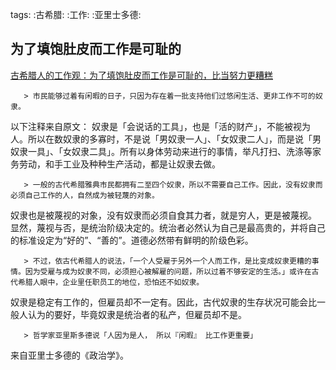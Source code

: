 tags: :古希腊: :工作: :亚里士多德:

== 为了填饱肚皮而工作是可耻的 ==

[[https://www.greekreporterchina.com/2017/12/23/%E5%8F%A4%E5%B8%8C%E8%85%8A%E7%9A%84%E5%B7%A5%E4%BD%9C%E8%A7%82/|古希腊人的工作观：为了填饱肚皮而工作是可耻的，比当努力更糟糕]]

    > 市民能够过着有闲暇的日子，只因为存在着一批支持他们过悠闲生活、更非工作不可的奴隶。

以下注释来自原文：
奴隶是「会说话的工具」，也是「活的财产」，不能被视为人。所以在数奴隶的多寡时，不是说「男奴隶一人」、「女奴隶二人」，而是说「男奴隶一具」、「女奴隶二具」。所有以身体劳动来进行的事情，举凡打扫、洗涤等家务劳动，和手工业及种种生产活动，都是让奴隶去做。

    > 一般的古代希腊雅典市民都拥有二至四个奴隶，所以不需要自己工作。因此，没有奴隶而必须自己工作的人，自然成为被轻蔑的对象。

奴隶也是被蔑视的对象，没有奴隶而必须自食其力者，就是穷人，更是被蔑视。
显然，蔑视与否，是统治阶级决定的。统治者必然认为自己是最高贵的，并将自己的标准设定为“好的”、“善的”。道德必然带有鲜明的阶级色彩。

    > 不过，依古代希腊人的说法，「一个人受雇于另外一个人而工作，是比变成奴隶更糟的事情。因为受雇与成为奴隶不同，必须担心被解雇的问题，所以过着不够安定的生活。」或许在古代希腊人眼中，企业里任职员工的地位，恐怕还不如奴隶。

奴隶是稳定有工作的，但雇员却不一定有。因此，古代奴隶的生存状况可能会比一般人认为的要好，毕竟奴隶是统治者的私产，但雇员却不是。

    > 哲学家亚里斯多德说「人因为是人， 所以『闲暇』 比工作更重要」

来自亚里士多德的《政治学》。

